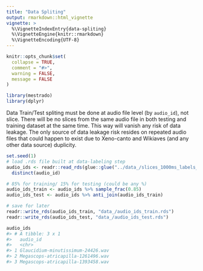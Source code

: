---
title: "Data Spliting"
output: rmarkdown::html_vignette
vignette: >
  %\VignetteIndexEntry{data-spliting}
  %\VignetteEngine{knitr::rmarkdown}
  %\VignetteEncoding{UTF-8}
---

```{r, include = FALSE}
knitr::opts_chunk$set(
  collapse = TRUE,
  comment = "#>",
  warning = FALSE,
  message = FALSE
)
```

```{r setup, eval=FALSE}
library(mestrado)
library(dplyr)
```

Data Train/Test spliting must be done at audio file level (by `audio_id`), not slice. There will be no slices from the same audio file in both testing and training dataset at the same time. This way will vanish any risk of data leakage. The only source of data leakage risk resides on repeated audio files that could happen to exist due to Xeno-canto and Wikiaves (and any other data source) duplicity.

```{r, eval=FALSE}
set.seed(1)
# load .rds file built at data-labeling step
audio_ids <- readr::read_rds(glue::glue("../data_/slices_1000ms_labels_by_humans.rds")) %>% 
  distinct(audio_id)

# 85% for training/ 15% for testing (could be any %)
audio_ids_train <- audio_ids %>% sample_frac(0.85)
audio_ids_test <- audio_ids %>% anti_join(audio_ids_train)

# save for later
readr::write_rds(audio_ids_train, "data_/audio_ids_train.rds")
readr::write_rds(audio_ids_test, "data_/audio_ids_test.rds")
```

``` r
audio_ids
#> # A tibble: 3 x 1
#>   audio_id                         
#>   <chr>                            
#> 1 Glaucidium-minutissimum-24426.wav
#> 2 Megascops-atricapilla-1261496.wav
#> 3 Megascops-atricapilla-1393458.wav
```


